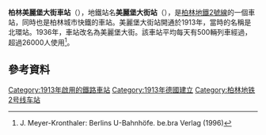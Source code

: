 {{Infobox station
|name         =美麗堡大街
|native_name={{lang|de|Schönhauser Allee}}
|image        =U-Bahnhof Schoenhauserallee.jpg
|caption  =
|Location     ={{DEU}}[[柏林|柏林]]
|opened       =1913年
|line         ={{ÖPNV Berlin|U2}}
|Platform     =
|coordinates={{coord|52|32|58|N|13|24|50|E|display=it|type:railwaystation_source:nlwiki}}
}}
'''柏林美麗堡大街車站'''（{{lang-de|Bahnhof Berlin Schönhauser Allee}}），地鐵站名'''美麗堡大街站'''（{{lang-de|Schönhauser Allee}}），是[[柏林地鐵2號線|柏林地鐵2號線]]的一個車站，同時也是柏林城市快鐵的車站。美麗堡大街站開通於1913年，當時的名稱是北環站。1936年，車站改名為美麗堡大街。該車站平均每天有500輛列車經過，超過26000人使用<ref>J. Meyer-Kronthaler: Berlins U-Bahnhöfe. be.bra Verlag (1996)</ref>。

== 參考資料 ==
{{Reflist}}

{{柏林地鐵2號線}}

[[Category:1913年啟用的鐵路車站|Category:1913年啟用的鐵路車站]]
[[Category:1913年德國建立|Category:1913年德國建立]]
[[Category:柏林地铁2号线车站|Category:柏林地铁2号线车站]]
